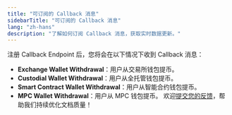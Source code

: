 ```yaml
---
title: "可订阅的 Callback 消息"
sidebarTitle: "可订阅的 Callback 消息"
lang: "zh-hans"
description: "了解如何订阅 Callback 消息，获取实时数据更新。"
---
```


注册 Callback Endpoint 后，您将会在以下情况下收到 Callback 消息：

- **Exchange Wallet Withdrawal**：用户从交易所钱包提币。
- **Custodial Wallet Withdrawal**：用户从全托管钱包提币。
- **Smart Contract Wallet Withdrawal**：用户从智能合约钱包提币。
- **MPC Wallet Withdrawal**：用户从 MPC 钱包提币。
<Tip>欢迎[提交您的反馈](https://forms.zohopublic.com/cobo/form/DocumentFeedbackForm/formperma/QvLOhxJv1_JMsJ-1dleZ8Itb_7rzN-LtgvsDdxosoVI?referrername=manuals)，帮助我们持续优化文档质量！</Tip>